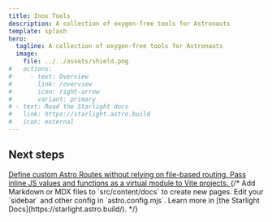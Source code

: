 ```yaml
---
title: Inox Tools
description: A collection of oxygen-free tools for Astronauts
template: splash
hero:
  tagline: A collection of oxygen-free tools for Astronauts
  image:
    file: ../../assets/shield.png
#   actions:
#     - text: Overview
#       link: /overview
#       icon: right-arrow
#       variant: primary
# - text: Read the Starlight docs
#   link: https://starlight.astro.build
#   icon: external
---
```



## Next steps

<CardGrid stagger>
	<a href="/custom-routing">
		<Card title="Custom Astro Routing" icon="add-document">
			Define custom Astro Routes without relying on file-based routing.
		</Card>
	</a>
	<a href="/inline-mod">
		<Card title="Inline Virtual Module" icon="pencil">
			Pass inline JS values and functions as a virtual module to Vite projects.
		</Card>
	</a>
	{/* <Card title="Add new content" icon="add-document">
		Add Markdown or MDX files to `src/content/docs` to create new pages.
	</Card>
	<Card title="Configure your site" icon="setting">
		Edit your `sidebar` and other config in `astro.config.mjs`.
	</Card>
	<Card title="Read the docs" icon="open-book">
		Learn more in [the Starlight Docs](https://starlight.astro.build/).
	</Card> */}
</CardGrid>

